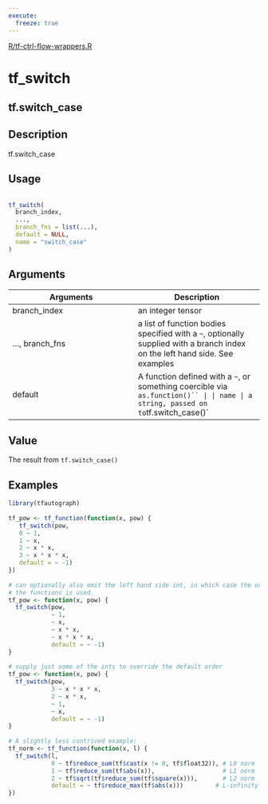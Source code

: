 ```yaml
---
execute:
  freeze: true
---
```


[R/tf-ctrl-flow-wrappers.R](https://github.com/t-kalinowski/tfautograph//blob/main/R/tf-ctrl-flow-wrappers.R#L180) 

# tf_switch

## tf.switch_case

## Description
 tf.switch_case 


## Usage
```r
 
tf_switch( 
  branch_index, 
  ..., 
  branch_fns = list(...), 
  default = NULL, 
  name = "switch_case" 
) 
```

## Arguments
|Arguments|Description|
|---|---|
| branch_index | an integer tensor |
| ..., branch_fns | a list of function bodies specified with a `~`, optionally supplied with a branch index on the left hand side. See examples |
| default | A function defined with a `~`, or something coercible via `as.function()`` |
| name | a string, passed on to `tf.switch_case()` |



## Value
 The result from `tf.switch_case()` 


## Examples
```r
library(tfautograph)
 
tf_pow <- tf_function(function(x, pow) { 
   tf_switch(pow, 
   0 ~ 1, 
   1 ~ x, 
   2 ~ x * x, 
   3 ~ x * x * x, 
   default = ~ -1) 
}) 
 
# can optionally also omit the left hand side int, in which case the order of 
# the functions is used. 
tf_pow <- function(x, pow) { 
  tf_switch(pow, 
            ~ 1, 
            ~ x, 
            ~ x * x, 
            ~ x * x * x, 
            default = ~ -1) 
} 
 
# supply just some of the ints to override the default order 
tf_pow <- function(x, pow) { 
  tf_switch(pow, 
            3 ~ x * x * x, 
            2 ~ x * x, 
            ~ 1, 
            ~ x, 
            default = ~ -1) 
} 
 
# A slightly less contrived example: 
tf_norm <- tf_function(function(x, l) { 
  tf_switch(l, 
            0 ~ tf$reduce_sum(tf$cast(x != 0, tf$float32)), # L0 norm 
            1 ~ tf$reduce_sum(tf$abs(x)),                   # L1 norm 
            2 ~ tf$sqrt(tf$reduce_sum(tf$square(x))),       # L2 norm 
            default = ~ tf$reduce_max(tf$abs(x)))         # L-infinity norm 
}) 
 
```


